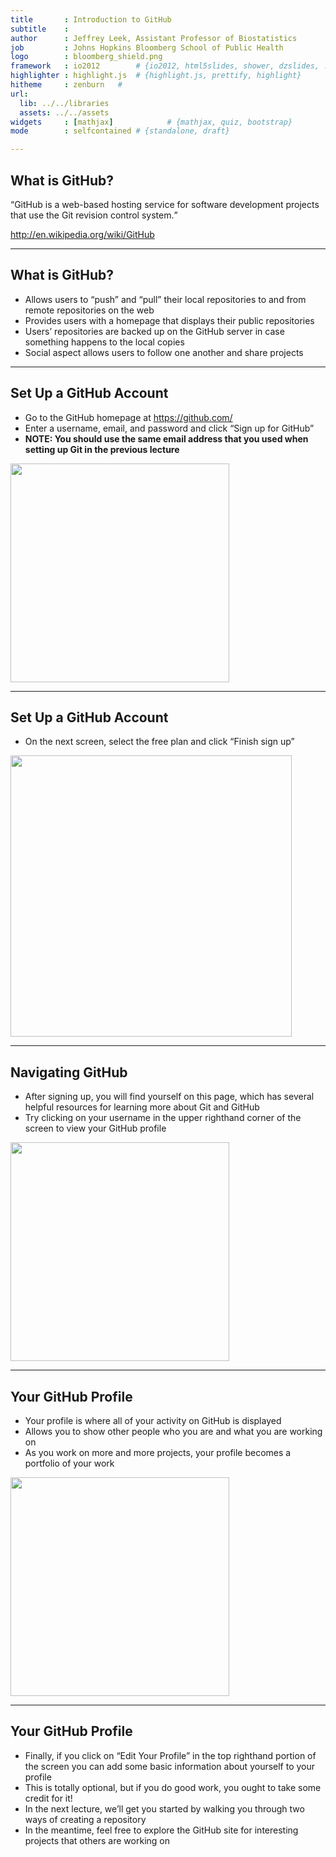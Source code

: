 ```yaml
---
title       : Introduction to GitHub
subtitle    : 
author      : Jeffrey Leek, Assistant Professor of Biostatistics 
job         : Johns Hopkins Bloomberg School of Public Health
logo        : bloomberg_shield.png
framework   : io2012        # {io2012, html5slides, shower, dzslides, ...}
highlighter : highlight.js  # {highlight.js, prettify, highlight}
hitheme     : zenburn   # 
url:
  lib: ../../libraries
  assets: ../../assets
widgets     : [mathjax]            # {mathjax, quiz, bootstrap}
mode        : selfcontained # {standalone, draft}

---
```


## What is GitHub?

<q>GitHub is a web-based hosting service for software development projects that use the Git revision control system.</q>

[http://en.wikipedia.org/wiki/GitHub](http://en.wikipedia.org/wiki/GitHub)

---

## What is GitHub?

* Allows users to "push" and "pull" their local repositories to and from remote repositories on the web
* Provides users with a homepage that displays their public repositories
* Users' repositories are backed up on the GitHub server in case something happens to the local copies
* Social aspect allows users to follow one another and share projects

---

## Set Up a GitHub Account

* Go to the GitHub homepage at [https://github.com/](https://github.com/)
* Enter a username, email, and password and click "Sign up for GitHub"
* **NOTE: You should use the same email address that you used when setting up Git in the previous lecture**

<img class=center src=../../assets/img/IntroToGitHub/GitHubSignup1.png height='350'/>

---

## Set Up a GitHub Account

* On the next screen, select the free plan and click "Finish sign up"

<img class=center src=../../assets/img/IntroToGitHub/GitHubSignup2.png height='450'/>

---

## Navigating GitHub

* After signing up, you will find yourself on this page, which has several helpful resources for learning more about Git and GitHub
* Try clicking on your username in the upper righthand corner of the screen to view your GitHub profile

<img class=center src=../../assets/img/IntroToGitHub/GitHubSignup3.png height='350'/>

---

## Your GitHub Profile

* Your profile is where all of your activity on GitHub is displayed
* Allows you to show other people who you are and what you are working on
* As you work on more and more projects, your profile becomes a portfolio of your work

<img class=center src=../../assets/img/IntroToGitHub/GitHubSignup4.png height='350'/>

---

## Your GitHub Profile

* Finally, if you click on "Edit Your Profile" in the top righthand portion of the screen you can add some basic information about yourself to your profile
* This is totally optional, but if you do good work, you ought to take some credit for it!
* In the next lecture, we'll get you started by walking you through two ways of creating a repository
* In the meantime, feel free to explore the GitHub site for interesting projects that others are working on